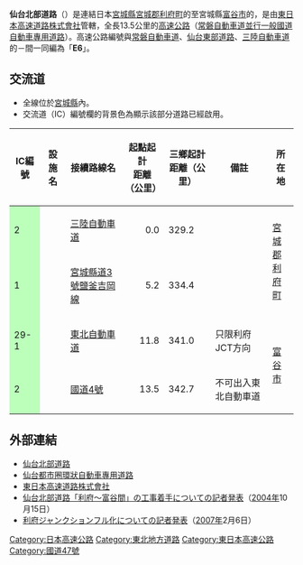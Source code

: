 {{Infobox_road
|system = [[高速自動車國道並行一般國道自動車專用道路|一般國道自動車專用道路(A')]]<br />（[[收費道路|收費]]）
|marker_image = [[File:SENDAI-HOKUBU_EXP(E6).svg|130px]]<br />[[File:Japanese_National_Route_Sign_0047.svg|100px]]
|highway_name = {{Ja Exp Route Sign|E6}} 仙台北部道路
|length = 13.5
|established = 2002年 - 2013年
|starting_terminus = {{link-ja|利府JCT|利府ジャンクション}}（{{JPN}}[[宮城縣|宮城縣]][[宮城郡|宮城郡]][[利府町|利府町]]）
|ending_terminus = {{link-ja|富谷IC|富谷インターチェンジ}}（{{JPN}}宮城縣[[富谷市|富谷市]]）
|junction = 
{{Ja Exp Route Sign|E6}} [[常磐自動車道|常磐自動車道]]<br>（[[仙台東部道路|仙台東部道路]]）<br />{{Ja Exp Route Sign|E45}} [[三陸自動車道|三陸自動車道]]<br>
{{Ja Exp Route Sign|E4}} [[東北自動車道|東北自動車道]]
}}
'''仙台北部道路'''（{{jpn|j=仙台北部道路|hg=せんだいほくぶどうろ|rm=Sendai hokubu dōro|f=y}}）是連結日本[[宮城縣|宮城縣]][[宮城郡|宮城郡]][[利府町|利府町]]的{{link-ja|利府JCT|利府ジャンクション}}至宮城縣[[富谷市|富谷市]]的{{link-ja|富谷IC|富谷インターチェンジ}}，是由[[東日本高速道路|東日本高速道路株式會社]]管轄，全長13.5公里的[[高速公路|高速公路]]（[[常磐自動車道|常磐自動車道]][[高速自動車國道並行一般國道自動車專用道路|並行一般國道自動車專用道路]]）。高速公路編號與[[常磐自動車道|常磐自動車道]]、[[仙台東部道路|仙台東部道路]]、[[三陸自動車道|三陸自動車道]]的{{link-ja|仙台港北IC|仙台港北インターチェンジ}}－{{link-ja|利府JCT|利府ジャンクション}}間一同編為「'''E6'''」。
== 交流道 ==
* 全線位於[[宮城縣|宮城縣]]內。
* 交流道（IC）編號欄的背景色為{{Color|#BFB|■}}顯示該部分道路已經啟用。
{| class="wikitable"
|-
!IC編號
!設施名
!接續路線名
!起點起計<br />距離（公里）
!三鄉起計<br />距離（公里）
!備註
!所在地
|- style="border-top:3px solid green;"
!style="background-color:#BFB;"|2
|{{link-ja|利府JCT|利府ジャンクション}}
|{{Ja Exp Route Sign|E6}} {{Ja Exp Route Sign|E45}} [[三陸自動車道|三陸自動車道]]
|style="text-align:right;"|0.0
|style=“text-align:right;”|329.2
|
|rowspan="2"|[[宮城郡|宮城郡]]<br/ >[[利府町|利府町]]
|-
!style="background-color:#BFB;"|1
|{{link-ja|利府白樫台IC|利府しらかし台インターチェンジ}}
|[[宮城縣道3號鹽釜吉岡線|宮城縣道3號鹽釜吉岡線]]
|style="text-align:right;"|5.2
|style=“text-align:right;”|334.4
|
|-
!style="background-color:#BFB;"|29-1
|{{link-ja|富谷JCT|富谷ジャンクション}}
|{{Ja Exp Route Sign|E4}} [[東北自動車道|東北自動車道]]
|style="text-align:right;"|11.8
|style=“text-align:right;”|341.0
|只限利府JCT方向
|rowspan="2"|[[富谷市|富谷市]]
|-
!style="background-color:#BFB;"|2
|{{link-ja|富谷IC|富谷インターチェンジ}}
|[[國道4號_(日本)|國道4號]]
|style="text-align:right;"|13.5
|style=“text-align:right;”|342.7
|不可出入東北自動車道
|}
== 外部連結 ==
* [http://www.thr.mlit.go.jp/sendai/douro/kanjou/hokubu/index.html 仙台北部道路]{{Wayback|url=http://www.thr.mlit.go.jp/sendai/douro/kanjou/hokubu/index.html |date=20160305121033 }}
* [http://www.thr.mlit.go.jp/sendai/douro/kanjou/index.html 仙台都市圈環狀自動車專用道路]{{Wayback|url=http://www.thr.mlit.go.jp/sendai/douro/kanjou/index.html |date=20160421165246 }}
* [https://www.e-nexco.co.jp/ 東日本高速道路株式會社]{{Wayback|url=https://www.e-nexco.co.jp/ |date=20200819193642 }}
* [http://www.thr.mlit.go.jp/bumon/kisya/kisyah/3660_kisya_preview.html 仙台北部道路「利府〜富谷間」の工事着手についての記者発表]{{Wayback|url=http://www.thr.mlit.go.jp/bumon/kisya/kisyah/3660_kisya_preview.html |date=20160305175218 }}（[[2004年|2004年]]10月15日）
* [http://www.thr.mlit.go.jp/bumon/kisya/kisyah/13179_kisya_preview.html 利府ジャンクションフル化についての記者発表]{{Wayback|url=http://www.thr.mlit.go.jp/bumon/kisya/kisyah/13179_kisya_preview.html |date=20160305204303 }}（[[2007年|2007年]]2月6日）

{{國道47號}}
{{東日本高速道路}}
{{仙台北部道路}}
{{仙台都市圈環狀自動車專用道路}}

{{DEFAULTSORT:Sendai Hokubu doro}}
[[Category:日本高速公路|Category:日本高速公路]]
[[Category:東北地方道路|Category:東北地方道路]]
[[Category:東日本高速公路|Category:東日本高速公路]]
[[Category:國道47號|Category:國道47號]]